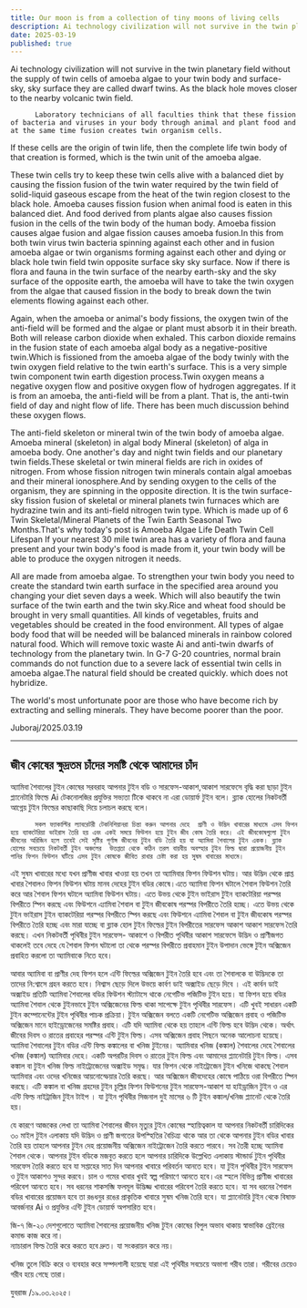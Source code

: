 ```yaml
---
title: Our moon is from a collection of tiny moons of living cells
description: Ai technology civilization will not survive in the twin planetary field without the supply of twin cells of amoeba algae to your twin body and surface- sky, sky surface they are called dwarf twins. As the black hole moves closer to the nearby volcanic twin field.
date: 2025-03-19
published: true
---
```


Ai technology civilization will not survive in the twin planetary field without the supply of twin cells of amoeba algae to your twin body and surface- sky, sky surface they are called dwarf twins. As the black hole moves closer to the nearby volcanic twin field.

          Laboratory technicians of all faculties think that these fission of bacteria and viruses in your body through animal and plant food and at the same time fusion creates twin organism cells.
If these cells are the origin of twin life, then the complete life twin body of that creation is formed, which is the twin unit of the amoeba algae.

These twin cells try to keep these twin cells alive with a balanced diet by causing the fission fusion of the twin water required by the twin field of solid-liquid gaseous escape from the heat of the twin region closest to the black hole. Amoeba causes fission fusion when animal food is eaten in this balanced diet. And food derived from plants algae also causes fission fusion in the cells of the twin body of the human body. Amoeba fission causes algae fusion and algae fission causes amoeba fusion.In this from both twin virus twin bacteria spinning against each other and in fusion amoeba algae or twin organisms forming against each other and dying or  black hole twin field twin opposite surface sky sky surface.
Now if there is flora and fauna in the twin surface of the nearby earth-sky and the sky surface of the opposite earth, the amoeba will have to take the twin oxygen from the algae that caused fission in the body to break down the twin elements flowing against each other.

Again, when the amoeba or animal's body fissions, the oxygen twin of the anti-field will be formed and the algae or plant must absorb it in their breath. Both will release carbon dioxide when exhaled. This carbon dioxide remains in the fusion state of each amoeba algal body as a negative-positive twin.Which is fissioned from the amoeba algae of the body twinly with the twin oxygen field relative to the twin earth's surface. This is a very simple twin component twin earth digestion process.Twin oxygen means a negative oxygen flow and positive oxygen flow of hydrogen aggregates. If it is from an amoeba, the anti-field will be from a plant. That is, the anti-twin field of day and night flow of life. There has been much discussion behind these oxygen flows.

The anti-field skeleton or mineral twin of the twin body of amoeba algae. Amoeba mineral (skeleton) in algal body Mineral (skeleton) of alga in amoeba body. One another's day and night twin fields and our planetary twin fields.These skeletal or twin mineral fields are rich in oxides of nitrogen. From whose fission nitrogen twin minerals contain algal amoebas and their mineral ionosphere.And by sending oxygen to the cells of the organism, they are spinning in the opposite direction. It is the twin surface-sky fission fusion of skeletal or mineral planets twin furnaces which are hydrazine twin and its anti-field nitrogen twin type. Which is made up of 6 Twin Skeletal/Mineral Planets of the Twin Earth Seasonal Two Months.That's why today's post is Amoeba Algae Life Death Twin Cell Lifespan If your nearest 30 mile twin area has a variety of flora and fauna present and your twin body's food is made from it, your twin body will be able to produce the oxygen nitrogen it needs.

All are made from amoeba algae. To strengthen your twin body you need to create the standard twin earth surface in the specified area around you changing your diet seven days a week. Which will also beautify the twin surface of the twin earth and the twin sky.Rice and wheat food should be brought in very small quantities. All kinds of vegetables, fruits and vegetables should be created in the food environment. All types of algae body food that will be needed will be balanced minerals in rainbow colored natural food.
Which will remove toxic waste Ai and anti-twin dwarfs of technology from the planetary twin.
In G-7 G-20 countries, normal brain commands do not function due to a severe lack of essential twin cells in amoeba algae.The natural field should be created quickly. which does not hybridize.

The world's most unfortunate poor are those who have become rich by extracting and selling minerals. They have become poorer than the poor.

Juboraj/2025.03.19

---

## জীব কোষের ক্ষুদ্রতম চাঁদের সমষ্টি  থেকে আমাদের চাঁদ

অ‍্যামিবা শৈবালের টুইন কোষের সরবরাহ আপনার টুইন বডি ও সারফেস-আকাশ,আকাশ সারফেসে  বৃদ্ধি করা ছাড়া ‍টুইন প্ল‍্যানেটারি ফিল্ডে Ai টেকনোলজির প্রযুক্তির সভ‍্যতা টিকে থাকবে না এরা ডোয়ার্ফ টুইন বলে। ব্ল‍্যাক হোলের নিকটবর্তী আগ্নেয় টুইন ফিল্ডের  কাছাকাছি দিয়ে চলাচল করছে বলে।

          সকল ফ‍্যাকাল্টির ল‍্যাবরেটরী টেকনিশিয়ানরা চিন্তা করুন আপনার দেহে  প্রাণী ও উদ্ভিদ খাবারের মাধ‍্যমে এসব ফিশন হয়ে ব‍্যাকটেরিয়া ভাইরাস তৈরি হয় এবং একই সময়ে ফিউশন হয়ে টুইন জীব কোষ তৈরি করে। এই জীবকোষগুলো টুইন জীবনের অরিজিন হলে তবেই সেই সৃষ্টির পূর্ণাঙ্গ জীবনের টুইন বডি তৈরি হয় যা অ‍্যামিবা শৈবালের টুইন একক। ব্ল‍্যাক হোলের সবচেয়ে নিকটবর্তী টুইন অঞ্চলের  উত্তপ্ততা থেকে কঠিন তরল বায়বীয় অবস্হার টুইন ফিল্ড দ্বারা প্রয়োজনীয় টুইন পানির ফিশন ফিউশন ঘটিয়ে এসব টুইন কোষকে জীবিত রাখার চেষ্টা করা হয় সুষম খাবারের মাধ‍্যমে।
এই সুষম খাবারের মধ‍্যে যখন প্রাণীজ খাবার খাওয়া হয় তখন তা অ‍্যামিবার ফিশন ফিউশন ঘটায়। আর উদ্ভিদ থেকে প্রাপ্ত খাবার শৈবালও ফিশন ফিউশন ঘটায় মানব দেহের টুইন বডির কোষে।এতে অ‍্যামিবা ফিশন ঘটালে শৈবাল ফিউশন তৈরি করে আর শৈবাল ফিশন ঘটালে অ‍্যামিবা ফিউশন ঘটায়। এতে উভয় থেকে টুইন ভাইরাস টুইন ব‍্যাকটেরিয়া পরস্পর বিপরীতে স্পিন করছে এবং ফিউশনে এ‍্যামিবা শৈবাল বা টুইন জীবকোষ পরস্পর বিপরীতে তৈরি হচ্ছে।
এতে উভয় থেকে টুইন ভাইরাস টুইন ব‍্যাকটেরিয়া পরস্পর বিপরীতে স্পিন করছে এবং ফিউশনে এ‍্যামিবা শৈবাল বা টুইন জীবকোষ পরস্পর বিপরীতে তৈরি হচ্ছে এবং মারা যাচ্ছে বা ব্ল‍্যাক হোল টুইন ফিল্ডের টুইন বিপরীতের  সারফেস আকাশ আকাশ সারফেস তৈরি করছে।  এখন নিকটবর্তী পৃথিবীর টুইন সারফেস- আকাশে ও বিপরীত পৃথিবীর আকাশ সারফেসে উদ্ভিদ ও প্রাণীজগত থাকলেই তবে দেহে যে শৈবাল ফিশন ঘটালো তা থেকে পরস্পর বিপরীতে প্রবাহমান টুইন উপাদান ভেঙ্গে টুইন অক্সিজেন প্রবাহিত করলো তা অ‍্যামিবাকে নিতে হবে।

আবার অ‍্যামিবা বা প্রাণীর দেহ ফিশন হলে এন্টি ফিল্ডের অক্সিজেন টুইন তৈরি হবে এবং তা শৈবালকে বা উদ্ভিদকে তা তাদের নি:শ্বাসে গ্রহন করতে হবে। নিশ্বাস ছেড়ে দিলে উভয়ে কার্বণ ডাই অক্সাইড ছেড়ে দিবে । এই কার্বন ডাই অক্সাইড প্রতিটি অ‍্যামিবা শৈবালের বডির ফিউশন স্ট‍্যাটাসে থাকে নেগেটিভ পজিটিভ টুইন হয়ে।  যা ফিশন হয়ে বডির অ‍্যামিবা শৈবাল থেকে টুইনভাবে টুইন অক্সিজেনের ফিল্ড থাকা সাপেক্ষে টুইন পৃথিবীর সারফেস। এটি খুবই সাধারন একটি টুইন কম্পোনেন্টের টুইন পৃথিবীর পাচক প্রক্রিয়া। টুইন অক্সিজেন বলতে একটি নেগেটিভ  অক্সিজেন প্রবাহ ও পজিটিভ অক্সিজেন মানে  হাইড্রোজেনের সমষ্টির প্রবাহ। এটি যদি অ‍্যামিবা থেকে হয় তাহলে এন্টি ফিল্ড হবে উদ্ভিদ থেকে। অর্থাৎ জীবের দিবস ও রাতের প্রবাহের পরস্পর এন্টি টুইন ফিল্ড। এসব অক্সিজেন প্রবাহ পিছনে অনেক আলোচনা হয়েছে।
অ‍্যামিবা শৈবালের টুইন বডির এন্টি ফিল্ড কঙ্কালের বা খনিজ টুইনের। অ‍্যামিবার খনিজ (কঙ্কাল) শৈবালের দেহে শৈবালের খনিজ (কঙ্কাল) অ‍্যামিবার দেহে। একটি অপরটির দিবস ও রাতের টুইন ফিল্ড এবং আমাদের প্ল‍্যানেটারি টুইন ফিল্ড।
এসব কঙ্কাল বা টুইন খনিজ ফিল্ড নাইট্রোজেনের অক্সাইড সমৃদ্ধ। যার ফিশন থেকে নাইট্রোজেন টুইন খনিজে থাকছে শৈবাল অ‍্যামিবার এবং ওদের খনিজের  আয়নোস্ফেয়ার তৈরি করছে। আর অক্সিজেন জীবদেহের কোষে পাঠিয়ে ওরা বিপরীতে স্পিন করছে। এটি কঙ্কাল বা খনিজ গ্রহদের টুইন চূল্লির ফিশন ফিউশনের টুইন সারফেস-আকাশ যা হাইড্রাজিন টুইন ও এর এন্টি ফিল্ড নাইট্রাজিন টুইন টাইপ । যা টুইন পৃথিবীর সিজনাল দুই মাসের ৬ টি টুইন কঙ্কাল/খনিজ প্ল‍্যানেট থেকে তৈরি হয়।

যে কারণে আজকের লেখা তা অ‍্যামিবা শৈবালের জীবন মৃত‍্যুর টুইন কোষের স্হায়িত্বকাল যা আপনার নিকটবর্তী চারিদিকের  ৩০ মাইল টুইন এলাকায় যদি উদ্ভিদ ও প্রাণী জগতের উপস্হিতির বৈচিত্র্য থাকে আর তা থেকে আপনার টুইন বডির খাবার তৈরি হয় তাহলে আপনার টুইন দেহ প্রয়োজনীয় অক্সিজেন নাইট্রোজেন তৈরি করতে পারবে।
সব তৈরী হচ্ছে অ‍্যামিবা শৈবাল থেকে। আপনার টুইন বডিকে মজবুত করতে হলে আপনার চারিদিকে উল্লেখিত এলাকায় স্টান্ডার্ড টুইন পৃথিবীর সারফেস তৈরি করতে হবে যা সপ্তাহের সাত দিন আপনার খাবারে পরিবর্তন আনতে হবে। যা টুইন পৃথিবীর টুইন সারফেস ও টুইন আকাশও সুন্দর করবে। চাল ও গমের খাবার খুবই স্বল্প পরিমাণে আনতে হবে।এর স্হলে বিভিন্ন প্রাণীজ খাবারের পরিবেশ আনতে হবে। সব ধরনের শাকসব্জি ফলমূল উদ্ভিজ্জ খাবারের পরিবেশ তৈরি করতে হবে। যা সব ধরনের  শৈবাল বডির খাবারের প্রয়োজন হবে তা রঙধনুর রঙের প্রাকৃতিক খাবারে সুষম খনিজ তৈরি হবে। যা প্ল‍্যানেটারি টুইন থেকে বিষাক্ত আবর্জনার Ai  ও প্রযুক্তির এন্টি টুইন ডোয়ার্ফ অপসারিত হবে।

জি-৭ জি-২০ দেশগুলোতে অ‍্যামিবা শৈবালের প্রয়োজনীয় খনিজ টুইন  কোষের বিপুল অভাব থাকায় স্বাভাবিক ব্রেইনের কমান্ড কাজ করে না।  
ন‍্যাচারাল ফিল্ড তৈরি করে করতে হবে দ্রুত। যা সংকরায়ন করে নয়।

খনিজ তুলে বিক্রি করে ও  ব‍্যবহার করে সম্পদশালী হয়েছে যারা এই পৃথিবীর সবচেয়ে অভাগা গরীব তারা। গরীবের চেয়েও গরীব হয়ে গেছে তারা।

যুবরাজ /১৯.০৩.২০২৫।   
